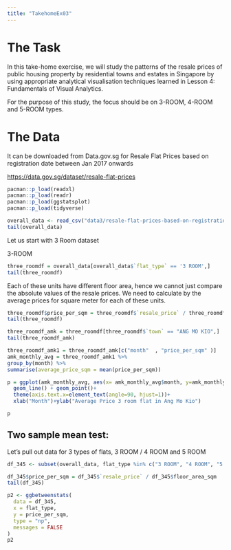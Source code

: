 ```yaml
---
title: "TakehomeEx03"
---
```


# The Task

In this take-home exercise, we will study the patterns of the resale prices of public housing property by residential towns and estates in Singapore by using appropriate analytical visualisation techniques learned in Lesson 4: Fundamentals of Visual Analytics.

For the purpose of this study, the focus should be on 3-ROOM, 4-ROOM and 5-ROOM types.

# The Data

It can be downloaded from Data.gov.sg for Resale Flat Prices based on registration date between Jan 2017 onwards

<https://data.gov.sg/dataset/resale-flat-prices>

```r
pacman::p_load(readxl)
pacman::p_load(readr)
pacman::p_load(ggstatsplot)
pacman::p_load(tidyverse)
```

```r
overall_data <- read_csv("data3/resale-flat-prices-based-on-registration-date-from-jan-2017-onwards.csv")
tail(overall_data)
```

Let us start with 3 Room dataset

3-ROOM

```r
three_roomdf = overall_data[overall_data$`flat_type` == '3 ROOM',]
tail(three_roomdf)
```

Each of these units have different floor area, hence we cannot just compare the absolute values of the resale prices. We need to calculate by the average prices for square meter for each of these units.

```r
three_roomdf$price_per_sqm = three_roomdf$`resale_price` / three_roomdf$floor_area_sqm
tail(three_roomdf)
```

```r
three_roomdf_amk = three_roomdf[three_roomdf$`town` == "ANG MO KIO",]
tail(three_roomdf_amk)
```

```r
three_roomdf_amk1 = three_roomdf_amk[c("month"  , "price_per_sqm" )]
amk_monthly_avg = three_roomdf_amk1 %>%
group_by(month) %>%
summarise(average_price_sqm = mean(price_per_sqm))
```

```r
p = ggplot(amk_monthly_avg, aes(x= amk_monthly_avg$month, y=amk_monthly_avg$average_price_sqm , group = 1)) +
  geom_line() + geom_point()+
  theme(axis.text.x=element_text(angle=90, hjust=1))+
  xlab("Month")+ylab("Average Price 3 room flat in Ang Mo Kio")

p
```

## Two sample mean test:

Let's pull out data for 3 types of flats, 3 ROOM / 4 ROOM and 5 ROOM

```r
df_345 <- subset(overall_data, flat_type %in% c("3 ROOM", "4 ROOM", "5 ROOM"))
```

```r
df_345$price_per_sqm = df_345$`resale_price` / df_345$floor_area_sqm
tail(df_345)
```

```r
p2 <- ggbetweenstats(
  data = df_345,
  x = flat_type, 
  y = price_per_sqm,
  type = "np",
  messages = FALSE
)
p2
```

